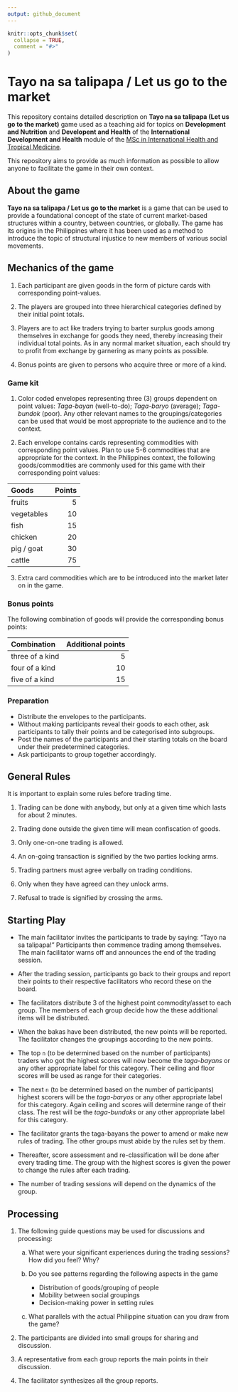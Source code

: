 ```yaml
---
output: github_document
---
```


<!-- README.md is generated from README.Rmd. Please edit that file -->

```r
knitr::opts_chunk$set(
  collapse = TRUE,
  comment = "#>"
)
```

# Tayo na sa talipapa / Let us go to the market

<!-- badges: start -->
<!-- badges: end -->

This repository contains detailed description on **Tayo na sa talipapa (Let us go to the market)** game used as a teaching aid for topics on **Development and Nutrition** and **Developent and Health** of the **International Development and Health** module of the [MSc in International Health and Tropical Medicine]().

This repository aims to provide as much information as possible to allow anyone to facilitate the game in their own context.

## About the game

**Tayo na sa talipapa / Let us go to the market** is a game that can be used to provide a foundational concept of the state of current market-based structures within a country, between countries, or globally. The game has its origins in the Philippines where it has been used as a method to introduce the topic of structural injustice to new members of various social movements.

## Mechanics of the game

1. Each participant are given goods in the form of picture cards with corresponding point-values.

2. The players are grouped into three hierarchical categories defined by their initial point totals.

3. Players are to act like traders trying to barter surplus goods among themselves in exchange for goods they need, thereby increasing their individual total points. As in any normal market situation, each should try to profit from exchange by garnering as many points as possible.

4. Bonus points are given to persons who acquire three or more of a kind.

### Game kit

1. Color coded envelopes representing three (3) groups dependent on point values: *Taga-bayan* (well-to-do); *Taga-baryo* (average); *Taga-bundok* (poor). Any other relevant names to the groupings/categories can be used that would be most appropriate to the audience and to the context.

2. Each envelope contains cards representing commodities with corresponding point values. Plan to use 5-6 commodities that are appropriate for the context. In the Philippines context, the following goods/commodities are commonly used for this game with their corresponding point values:

**Goods**  | **Points**
:---       | ---:
fruits     | 5
vegetables | 10
fish       | 15
chicken    | 20
pig / goat | 30
cattle     | 75

3. Extra card commodities which are to be introduced into the market later on in the game.


### Bonus points

The following combination of goods will provide the corresponding bonus points:

**Combination** | **Additional points**
:--- | ---:
three of a kind | 5
four of a kind  | 10
five of a kind  | 15

### Preparation

* Distribute the envelopes to the participants.
* Without making participants reveal their goods to each other, ask participants to tally their points and be categorised into subgroups.
* Post the names of the participants and their starting totals on the board under their predetermined categories.
* Ask participants to group together accordingly.

## General Rules

It is important to explain some rules before trading time.

1. Trading can be done with anybody, but only at a given time which lasts for about 2 minutes.

2. Trading done outside the given time will mean confiscation of goods.

3. Only one-on-one trading is allowed.

4. An on-going transaction is signified by the two parties locking arms.

5. Trading partners must agree verbally on trading conditions.

6. Only when they have agreed can they unlock arms.

7. Refusal to trade is signified by crossing the arms.

## Starting Play

* The main facilitator invites the participants to trade by saying: “Tayo na sa talipapa!” Participants then commence trading among themselves. The main facilitator warns off and announces the end of the trading session.

* After the trading session, participants go back to their groups and report their points to their respective facilitators who record these on the board.

* The facilitators distribute 3 of the highest point commodity/asset to each group. The members of each group decide how the these additional items will be distributed.

* When the bakas have been distributed, the new points will be reported. The facilitator changes the groupings according to the new points.

* The top `n` (to be determined based on the number of participants) traders who got the highest scores will now become the *taga-bayans* or any other appropriate label for this category. Their ceiling and floor scores will be used as range for their categories.

* The next `n` (to be determined based on the number of participants) highest scorers will be the *taga-baryos* or any other appropriate label for this category. Again ceiling and scores will determine range of their class. The rest will be the *taga-bundoks* or any other appropriate label for this category.

* The facilitator grants the taga-bayans the power to amend or make new rules of trading. The other groups must abide by the rules set by them.

* Thereafter, score assessment and re-classification will be done after every trading time. The group with the highest scores is given the power to change the rules after each trading.

* The number of trading sessions will depend on the dynamics of the group.

## Processing

1. The following guide questions may be used for discussions and processing:

    a. What were your significant experiences during the trading sessions? How did you feel? Why?
    
    b. Do you see patterns regarding the following aspects in the game

        * Distribution of goods/grouping of people
        * Mobility between social groupings
        * Decision-making power in setting rules
        
    c. What parallels with the actual Philippine situation can you draw from the game?

2. The participants are divided into small groups for sharing and discussion.

3. A representative from each group reports the main points in their discussion.

4. The facilitator synthesizes all the group reports.

